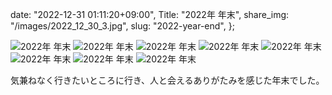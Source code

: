   date: "2022-12-31 01:11:20+09:00",
  Title: "2022年 年末",
  share_img: "/images/2022_12_30_3.jpg",
  slug: "2022-year-end",
};

![2022年 年末](/images/2022_12_25_1.jpg)
![2022年 年末](/images/2022_12_25_2.jpg)
![2022年 年末](/images/2022_12_25_3.jpg)
![2022年 年末](/images/2022_12_26_1.jpg)
![2022年 年末](/images/2022_12_30_1.jpg)
![2022年 年末](/images/2022_12_30_2.jpg)
![2022年 年末](/images/2022_12_30_3.jpg)
![2022年 年末](/images/2022_12_31_1.jpg)

気兼ねなく行きたいところに行き、人と会えるありがたみを感じた年末でした。
